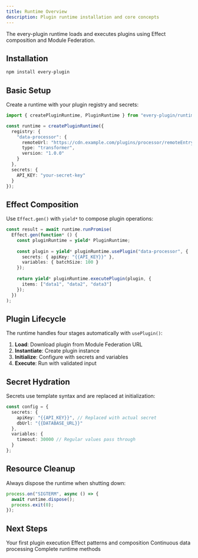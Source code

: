 ```yaml
---
title: Runtime Overview
description: Plugin runtime installation and core concepts
---
```


The every-plugin runtime loads and executes plugins using Effect composition and Module Federation.

## Installation

```bash
npm install every-plugin
```

## Basic Setup

Create a runtime with your plugin registry and secrets:

```typescript
import { createPluginRuntime, PluginRuntime } from "every-plugin/runtime";

const runtime = createPluginRuntime({
  registry: {
    "data-processor": {
      remoteUrl: "https://cdn.example.com/plugins/processor/remoteEntry.js",
      type: "transformer",
      version: "1.0.0"
    }
  },
  secrets: {
    API_KEY: "your-secret-key"
  }
});
```

## Effect Composition

Use `Effect.gen()` with `yield*` to compose plugin operations:

```typescript
const result = await runtime.runPromise(
  Effect.gen(function* () {
    const pluginRuntime = yield* PluginRuntime;
    
    const plugin = yield* pluginRuntime.usePlugin("data-processor", {
      secrets: { apiKey: "{{API_KEY}}" },
      variables: { batchSize: 100 }
    });
    
    return yield* pluginRuntime.executePlugin(plugin, {
      items: ["data1", "data2", "data3"]
    });
  })
);
```

## Plugin Lifecycle

The runtime handles four stages automatically with `usePlugin()`:

1. **Load**: Download plugin from Module Federation URL
2. **Instantiate**: Create plugin instance
3. **Initialize**: Configure with secrets and variables
4. **Execute**: Run with validated input

## Secret Hydration

Secrets use template syntax and are replaced at initialization:

```typescript
const config = {
  secrets: {
    apiKey: "{{API_KEY}}", // Replaced with actual secret
    dbUrl: "{{DATABASE_URL}}"
  },
  variables: {
    timeout: 30000 // Regular values pass through
  }
};
```

## Resource Cleanup

Always dispose the runtime when shutting down:

```typescript
process.on("SIGTERM", async () => {
  await runtime.dispose();
  process.exit(0);
});
```

## Next Steps

<Cards>
  <Card title="Getting Started" href="/docs/runtime/getting-started">
    Your first plugin execution
  </Card>
  <Card title="Basic Usage" href="/docs/runtime/basic-usage">
    Effect patterns and composition
  </Card>
  <Card title="Streaming" href="/docs/runtime/streaming">
    Continuous data processing
  </Card>
  <Card title="API Reference" href="/docs/runtime/api-reference">
    Complete runtime methods
  </Card>
</Cards>
